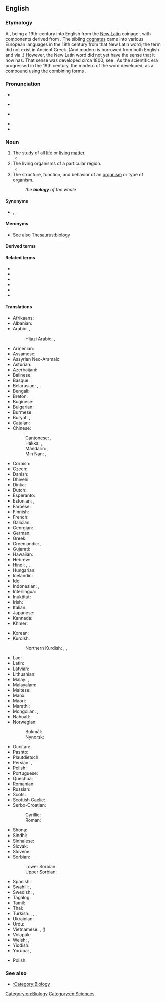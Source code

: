 ==English==
{{wikipedia}}
{{wikibooks}}

===Etymology===
A {{w|classical compound}}, being a 19th-century {{l|en|naturalization|id=linguistics}} into English from the [[New Latin]] coinage {{m|la|biologia}}, with components derived from {{der|en|grc|-}} {{suffix|grc|βίος|gloss1=bio-, life|λογία|gloss2=-logy, branch of study, to speak|nocat=1}}. The sibling [[cognate]]s came into various European languages in the 18th century from that New Latin word; the term {{m|grc||*βιολογία}} did not exist in Ancient Greek. (And modern {{cog|el|βιολογία}} is borrowed from both English and {{cog|fr|biologie}} via {{w|international scientific vocabulary}}.) However, the New Latin word did not yet have the sense that it now has. That sense was developed circa 1800; see {{w|Biology#Etymology|Wikipedia at ''Biology § Etymology'' for the details}}.<!--Which is to say, don't [[fork#Verb|fork]] those here.--> As the scientific era progressed in the 19th century, the modern {{l|en|surface analysis#Noun}} of the word developed, as a compound using the combining forms {{confix|en|bio|logy}}.

===Pronunciation===
* {{enPR|bī-ŏl′-əjē}}
* {{a|GA}} {{IPA|en|/baɪˈɑlədʒi/|/baɪˌɑl(ə)ˈdʒi/}}
* {{a|RP}} {{IPA|en|/baɪˈɒlədʒɪ/}}
* {{audio|en|en-us-biology.ogg|Audio (US)}}
* {{rhymes|en|ɒlədʒi}}

===Noun===
{{en-noun|~}}

# The study of all [[life]] or [[living]] [[matter]].
#* {{quote-journal|en|date=2012-01
|author=Robert M. Pringle
|title=How to Be Manipulative
|volume=100|issue=1|page=31
|magazine=[[w:American Scientist|American Scientist]]
|url=http://www.americanscientist.org/issues/feature/2012/1/how-to-be-manipulative
|passage=As in much of '''biology''', the most satisfying truths in ecology derive from manipulative experimentation. Tinker with nature and quantify how it responds.}}
# The living organisms of a particular region.
#* {{quote-journal|en|year=1893|page=38|journal=Proceedings of the American Microscopical Society|url=http://books.google.com/books?id=7aYUAAAAYAAJ|title=Prizes for original work with the microscope|volume=14|passage=The object of these prizes is to stimulate and encourage original investigation by the aid of the microscope in the '''biology''' of North America, and, while the competition is open to all, it is especially commended to advanced students in biology in such of our universities and colleges as furnish opportunity for suitable work.}}
# The structure, function, and behavior of an [[organism]] or type of organism.
#: ''the '''biology''' of the whale''

====Synonyms====
{{checksense|en}}

* {{l|en|lifelore}}, {{l|en|life science}}, {{l|en|life sciences}}

====Meronyms====
* See also [[Thesaurus:biology]]

====Derived terms====
{{der3|en|actinobiology|aerobiology|agrobiology|astrobiology|chemical biology|chronobiology|cryobiology|developmental biology|electrobiology|evolutionary biology|evolutionary developmental biology|exobiology|forensic biology|geobiology|geomicrobiology|glycobiology|gnotobiology|hydrobiology|immunobiology|macrobiology|marine biology|microbiology|molecular biology|neurobiology|nonbiology|palaeobiology|paleobiology|pathobiology|photobiology|phytobiology|psychobiology|radiation biology|radiobiology|sociobiology|soil microbiology|space biology|structural biology|synthetic biology|systems biology|xenobiology}}

====Related terms====
* {{l|en|biological}}
* {{l|en|biologically}}
* {{l|en|biologic}}
* {{l|en|biologism}}
* {{l|en|biologist}}
* {{l|en|biologize}}

====Translations====
{{trans-top|study of living matter}}
* Afrikaans: {{t+|af|biologie}}
* Albanian: {{t+|sq|biologji|f}}
* Arabic: {{t|ar|عِلْم اَلْأَحْيَاء|m}}, {{t|ar|بِيُولُوجِيَا|f|tr=biyulūjiyā}}
*: Hijazi Arabic: {{t|acw|أحيا|f|tr=ʾaḥya}}, {{t|acw|أحياء|f|tr=ʾaḥyāʾ}}
* Armenian: {{t+|hy|կենսաբանություն}}
* Assamese: {{t|as|জীৱ বিজ্ঞান}}
* Assyrian Neo-Aramaic: {{t|aii|ܝܘܼܠܦܵܢ ܚܲܝܘܼܬܵܐ|m|tr=yulpan ḳāyuta}}
* Asturian: {{t+|ast|bioloxía|f}}
* Azerbaijani: {{t|az|biologiya}}
* Balinese: {{t|ban|ᬚᬶᬯᬯᬶᬤ᭄ᬬ|tr=jiwawidya|sc=Bali}}
* Basque: {{t+|eu|biologia}}
* Belarusian: {{t|be|біяло́гія|f}}, {{t|be|біёлё́гія|f}} {{qualifier|Taraškievica}}, {{t|be|біолё́гія|f}} {{qualifier|Taraškievica}}
* Bengali: {{t|bn|জীববিজ্ঞান|sc=Beng}}
* Breton: {{t+|br|bevoniezh}}
* Buginese: {{t|bug|ᨅᨗᨕᨚᨒᨚᨁᨗ}}
* Bulgarian: {{t+|bg|биология|f|sc=Cyrl}}
* Burmese: {{t+|my|ဇီဝဗေဒ}}
* Buryat: {{t|bua|биологи}}, {{t|bua|амин шудалал}}
* Catalan: {{t+|ca|biologia|f}}
* Chinese:
*: Cantonese: {{t|yue|生物學}}, {{t|yue|生物学|tr=saang1 mat9 hok9}}
*: Hakka: {{t|hak|生物學|sc=Hani}}, {{t|hak|生物学|tr=sâng-vu̍t-ho̍k|sc=Hani}}
*: Mandarin: {{t+|cmn|生物學|sc=Hani}}, {{t+|cmn|生物学|tr=shēngwùxué|sc=Hani}}
*: Min Nan: {{t|nan|生物學|sc=Hani}}, {{t|nan|生物学|tr=seng-bu̍t-ha̍k|sc=Hani}}
* Cornish: {{t|kw|bywonieth}}
* Czech: {{t+|cs|biologie|f}}
* Danish: {{t+|da|biologi}}
* Dhivehi: {{t|dv|ދިރުމާބެހޭ އިލްމު|sc=Thaa}}
* Dinka: {{t|din|piöcëpïr}}
* Dutch: {{t+|nl|biologie}}
* Esperanto: {{t+|eo|biologio}}
* Estonian: {{t+|et|bioloogia}}, {{t|et|eluteadus}}
* Faroese: {{t|fo|lívfrøði|f}}
* Finnish: {{t+|fi|biologia}}
* French: {{t+|fr|biologie|f}}
* Galician: {{t+|gl|bioloxía|f}}
* Georgian: {{t|ka|ბიოლოგია|sc=Geor}}
* German: {{t+|de|Biologie|f}}
* Greek: {{t+|el|βιολογία|f}}
* Greenlandic: {{t|kl|biologii}}, {{t|kl|uumassusililerineq}}
* Gujarati: {{t|gu|જીવવિજ્ઞાન|f}}
* Hawaiian: {{t|haw|kālaimeaola}}
* Hebrew: {{t+|he|ביולוגיה|f|tr=biologia}}
* Hindi: {{t+|hi|जीवविज्ञान}}, {{t|hi|जीवशास्त्र|m}}, {{t|hi|जीवविद्या|f}}
* Hungarian: {{t+|hu|biológia}}
* Icelandic: {{t+|is|líffræði|f}}
* Ido: {{t+|io|biologio}}
* Indonesian: {{t+|id|biologi}}, {{t+|id|ilmu hayat}}
* Interlingua: {{t+|ia|biologia}}
* Inuktitut: {{t|iu|ᐆᒪᔅᓱᓯᖃᕐᑐᓕᕆᓂᖅ|sc=Cans}}
* Irish: {{t|ga|bitheolaíocht|f}}
* Italian: {{t+|it|biologia|f}}
* Japanese: {{t+|ja|生物学|tr=せいぶつがく, seibutsugaku}}
* Kannada: {{t+|kn|ಜೀವಶಾಸ್ತ್ರ|sc=Knda}}
* Khmer: {{t+|km|ជីវវិទ្យា|sc=Khmr|tr=chiivea vityie}}
{{trans-mid}}
* Korean: {{t+|ko|생물학(生物學)}}
* Kurdish:
*: Northern Kurdish: {{t+|kmr|biyolojî}}, {{t+|kmr|jiyannasî}}, {{t+|kmr|zîndewerzanî}}
* Lao: {{t+|lo|ຊີວະສາດ}}
* Latin: {{t|la|biologia|f}}
* Latvian: {{t+|lv|bioloģija|f}}
* Lithuanian: {{t+|lt|biologija|f}}
* Malay: {{t+|ms|biologi}}, {{t+|ms|kaji hayat}}
* Malayalam: {{t+|ml|ജീവശാസ്ത്രം|sc=Mlym}}
* Maltese: {{t|mt|bioloġija}}
* Manx: {{t|gv|bea-oaylleeaght}}
* Maori: {{t|mi|mātauranga koiora}}
* Marathi: {{t|mr|जीवशास्त्र}}
* Mongolian: {{t|mn|амин судлал|sc=Cyrl}}, {{t|mn|ᠠᠮᠢᠨ ᠰᠤᠳᠤᠯᠤᠯ|sc=Cyrl}}
* Nahuatl: {{t|nah|yolizmatiliztli}}
* Norwegian:
*: Bokmål: {{t+|nb|biologi|m}}
*: Nynorsk: {{t+|nn|biologi|m}}
* Occitan: {{t+|oc|biologia|f}}
* Pashto: {{t|ps|ژوندپوهنه|f|tr=žwandpohəna|sc=ps-Arab}}
* Plautdietsch: {{t|pdt|Läwenslia|f}}
* Persian: {{t+|fa|زیست‌شناسی|tr=zist-šenâsi}}, {{t+|fa|بیولوژی|sc=fa-Arab}}
* Polish: {{t+|pl|biologia|f}}
* Portuguese: {{t+|pt|biologia|f}}
* Quechua: {{t|qu|kawsay yachay}}
* Romanian: {{t+|ro|biologie|f}}
* Russian: {{t+|ru|биоло́гия|f}}
* Scots: {{t|sco|biologie}}
* Scottish Gaelic: {{t|gd|bith-eòlas|m}}
* Serbo-Croatian:
*: Cyrillic: {{t|sh|биологија|f}}
*: Roman: {{t+|sh|biologija|f}}
* Shona: {{t|sn|ketaupenyu}}
* Sindhi: {{t+|sd|جِياڀياسُ|m}}
* Sinhalese: {{t|si|ජීවවිද්‍යාව|sc=Sinh}}
* Slovak: {{t+|sk|biológia|f}}
* Slovene: {{t+|sl|biologija}}
* Sorbian:
*: Lower Sorbian: {{t|dsb|biologija|f}}
*: Upper Sorbian: {{t|hsb|biologija|f}}
* Spanish: {{t+|es|biología|f}}
* Swahili: {{t+|sw|biolojia}}, {{t|sw|elimuviumbe}}
* Swedish: {{t+|sv|biologi|c}}, {{t|sv|fortplantningsbeteende}}
* Tagalog: {{t|tl|biyolohiya}}
* Tamil: {{t+|ta|உயிரியல்}}
* Thai: {{t+|th|ชีววิทยา}}
* Turkish: {{t+|tr|biyoloji}}, {{t+|tr|dirim bilimi}}, {{t|tr|yaşam bilimi}}, {{t+|tr|canlı bilimi}}
* Ukrainian: {{t+|uk|біологія|f}}
* Urdu: {{t+|ur|حیاتیات|tr=hiatiyaat|f}}
* Vietnamese: {{t+|vi|sinh học}}, {{t+|vi|sinh vật học}} ({{t|vi|生物學}})
* Volapük: {{t|vo|lifav}}
* Welsh: {{t+|cy|bioleg|f}}, {{t+|cy|bywydeg}}
* Yiddish: {{t|yi|ביאָלאָגיע|f}}
* Yoruba: {{t|yo|bàọ́lọ́jì}}, {{t|yo|bàyọ́lọ́jì}}
{{trans-bottom}}
{{trans-top|The structure, function, and behavior of an organism or type of organism}}
{{trans-mid}}
* Polish: {{t+|pl|biologia|f}}
{{trans-bottom}}

===See also===
* [[:Category:Biology]]

[[Category:en:Biology]]
[[Category:en:Sciences]]